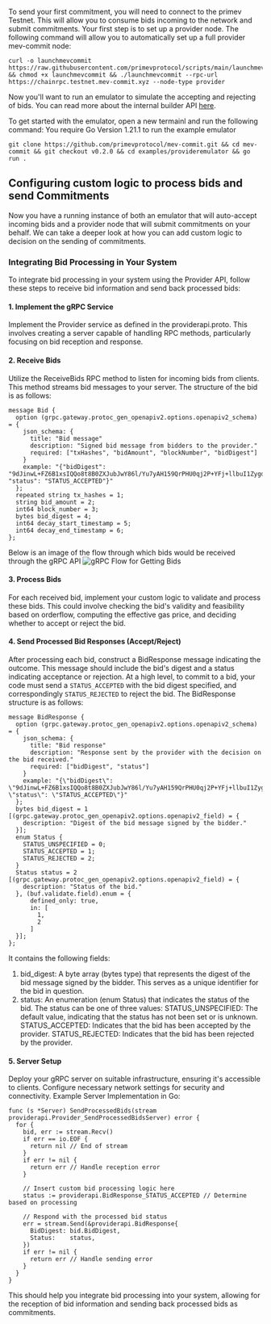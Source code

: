 To send your first commitment, you will need to connect to the primev Testnet. 
This will allow you to consume bids incoming to the network and submit commitments. 
Your first step is to set up a provider node. The following command will allow you to automatically set up a full provider mev-commit node:

```
curl -o launchmevcommit https://raw.githubusercontent.com/primevprotocol/scripts/main/launchmevcommit && chmod +x launchmevcommit && ./launchmevcommit --rpc-url https://chainrpc.testnet.mev-commit.xyz --node-type provider
```

Now you'll want to run an emulator to simulate the accepting and rejecting of bids. You can read more about the internal builder API [here](http://localhost:3000/api-reference/provider/sendprocessedbids).

To get started with the emulator, open a new termainl and run the following command:
<Warning>You require Go Version 1.21.1 to run the example emulator</Warning>
```
git clone https://github.com/primevprotocol/mev-commit.git && cd mev-commit && git checkout v0.2.0 && cd examples/provideremulator && go run .
```

## Configuring custom logic to process bids and send Commitments

Now you have a running instance of both an emulator that will auto-accept incoming bids and a provider node that will submit commitments on your behalf.
We can take a deeper look at how you can add custom logic to decision on the sending of commitments.

### Integrating Bid Processing in Your System
To integrate bid processing in your system using the Provider API, follow these steps to receive bid information and send back processed bids:
#### 1. Implement the gRPC Service
Implement the Provider service as defined in the providerapi.proto. This involves creating a server capable of handling RPC methods, particularly focusing on bid reception and response.
#### 2. Receive Bids
Utilize the ReceiveBids RPC method to listen for incoming bids from clients. This method streams bid messages to your server.
The structure of the bid is as follows:
```
message Bid {
  option (grpc.gateway.protoc_gen_openapiv2.options.openapiv2_schema) = {
    json_schema: {
      title: "Bid message"
      description: "Signed bid message from bidders to the provider."
      required: ["txHashes", "bidAmount", "blockNumber", "bidDigest"]
    }
    example: "{"bidDigest": "9dJinwL+FZ6B1xsIQQo8t8B0ZXJubJwY86l/Yu7yAH159QrPHU0qj2P+YFj+llbuI1ZygdxGsX8+P3byMEA5ig==", "status": "STATUS_ACCEPTED"}"
  };
  repeated string tx_hashes = 1;
  string bid_amount = 2;
  int64 block_number = 3;
  bytes bid_digest = 4;
  int64 decay_start_timestamp = 5;
  int64 decay_end_timestamp = 6;
};
```

Below is an image of the flow through which bids would be received through the gRPC API
![gRPC Flow for Getting Bids](/images/grpc-flow-getbids.png)


#### 3. Process Bids
For each received bid, implement your custom logic to validate and process these bids. This could involve checking the bid's validity and feasibility based on orderflow, computing the effective gas price, and deciding whether to accept or reject the bid.
#### 4. Send Processed Bid Responses (Accept/Reject)
After processing each bid, construct a BidResponse message indicating the outcome. This message should include the bid's digest and a status indicating acceptance or rejection.
At a high level, to commit to a bid, your code must send a `STATUS_ACCEPTED` with the bid digest specified, and correspondingly `STATUS_REJECTED` to reject the bid.
<Accordion title="Details on BidResponse">
The BidResponse structure is as follows:
```
message BidResponse {
  option (grpc.gateway.protoc_gen_openapiv2.options.openapiv2_schema) = {
    json_schema: {
      title: "Bid response"
      description: "Response sent by the provider with the decision on the bid received."
      required: ["bidDigest", "status"]
    }
    example: "{\"bidDigest\": \"9dJinwL+FZ6B1xsIQQo8t8B0ZXJubJwY86l/Yu7yAH159QrPHU0qj2P+YFj+llbuI1ZygdxGsX8+P3byMEA5ig==\", \"status\": \"STATUS_ACCEPTED\"}"
  };
  bytes bid_digest = 1 [(grpc.gateway.protoc_gen_openapiv2.options.openapiv2_field) = {
    description: "Digest of the bid message signed by the bidder."
  }];
  enum Status {
    STATUS_UNSPECIFIED = 0;
    STATUS_ACCEPTED = 1;
    STATUS_REJECTED = 2;
  }
  Status status = 2 [(grpc.gateway.protoc_gen_openapiv2.options.openapiv2_field) = {
    description: "Status of the bid."
  }, (buf.validate.field).enum = {
      defined_only: true,
      in: [
        1,
        2
      ]
  }];
};
```

It contains the following fields:
1. bid_digest: A byte array (bytes type) that represents the digest of the bid message signed by the bidder. This serves as a unique identifier for the bid in question.
2. status: An enumeration (enum Status) that indicates the status of the bid. The status can be one of three values:
STATUS_UNSPECIFIED: The default value, indicating that the status has not been set or is unknown.
STATUS_ACCEPTED: Indicates that the bid has been accepted by the provider.
STATUS_REJECTED: Indicates that the bid has been rejected by the provider.
</Accordion>

#### 5. Server Setup
Deploy your gRPC server on suitable infrastructure, ensuring it's accessible to clients. Configure necessary network settings for security and connectivity.
Example Server Implementation in Go:
```
func (s *Server) SendProcessedBids(stream providerapi.Provider_SendProcessedBidsServer) error {
  for {
    bid, err := stream.Recv()
    if err == io.EOF {
      return nil // End of stream
    }
    if err != nil {
      return err // Handle reception error
    }

    // Insert custom bid processing logic here
    status := providerapi.BidResponse_STATUS_ACCEPTED // Determine based on processing

    // Respond with the processed bid status
    err = stream.Send(&providerapi.BidResponse{
      BidDigest: bid.BidDigest,
      Status:    status,
    })
    if err != nil {
      return err // Handle sending error
    }
  }
}
```

This should help you integrate bid processing into your system, allowing for the reception of bid information and sending back processed bids as commitments.
